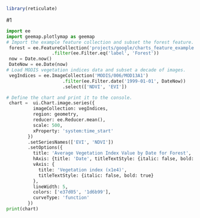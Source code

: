 ```r
library(reticulate)
```

#1
```python
import ee
import geemap.plotlymap as geemap
# Import the example feature collection and subset the forest feature.
 forest = ee.FeatureCollection('projects/google/charts_feature_example')
                 .filter(ee.Filter.eq('label', 'Forest'))
 now = Date.now()
 DateNow = ee.Date(now)
# Load MODIS vegetation indices data and subset a decade of images.
 vegIndices = ee.ImageCollection('MODIS/006/MOD13A1')
                     .filter(ee.Filter.date('1999-01-01', DateNow))
                     .select(['NDVI', 'EVI'])

# Define the chart and print it to the console.
 chart =  ui.Chart.image.series({
          imageCollection: vegIndices,
          region: geometry,
          reducer: ee.Reducer.mean(),
          scale: 500,
          xProperty: 'system:time_start'
        })
        .setSeriesNames(['EVI', 'NDVI'])
        .setOptions({
          title: 'Average Vegetation Index Value by Date for Forest',
          hAxis: {title: 'Date', titleTextStyle: {italic: false, bold: true}},
          vAxis: {
            title: 'Vegetation index (x1e4)',
            titleTextStyle: {italic: false, bold: true}
          },
          lineWidth: 5,
          colors: ['e37d05', '1d6b99'],
          curveType: 'function'
        })
print(chart)
```
